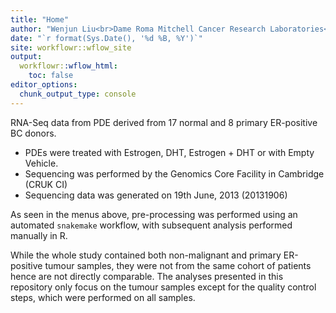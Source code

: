 ```yaml
---
title: "Home"
author: "Wenjun Liu<br>Dame Roma Mitchell Cancer Research Laboratories<br>Adelaide Medical School<br>University of Adelaide"
date: "`r format(Sys.Date(), '%d %B, %Y')`"
site: workflowr::wflow_site
output:
  workflowr::wflow_html:
    toc: false
editor_options:
  chunk_output_type: console
---
```


RNA-Seq data from PDE derived from 17 normal and 8 primary ER-positive BC donors.

- PDEs were treated with Estrogen, DHT, Estrogen + DHT or with Empty Vehicle.
- Sequencing was performed by the Genomics Core Facility in Cambridge (CRUK CI)
- Sequencing data was generated on 19th June, 2013 (20131906) 

As seen in the menus above, pre-processing was performed using an automated `snakemake` workflow, 
with subsequent analysis performed manually in R.

While the whole study contained both non-malignant and primary ER-positive tumour samples, 
they were not from the same cohort of patients hence are not directly comparable. 
The analyses presented in this repository only focus on the tumour samples except 
for the quality control steps, which were performed on all samples. 
